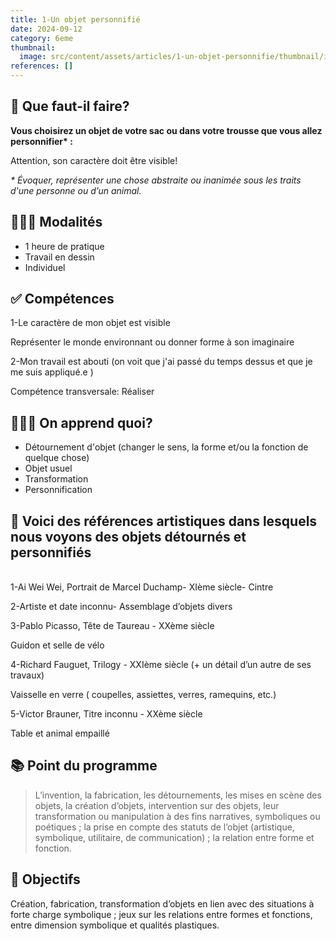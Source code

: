 ```yaml
---
title: 1-Un objet personnifié
date: 2024-09-12
category: 6eme
thumbnail:
  image: src/content/assets/articles/1-un-objet-personnifie/thumbnail/image.png
references: []
---
```

## 🤔 Que faut-il faire?

**Vous choisirez un objet de votre sac ou dans votre trousse que vous allez personnifier\* :**

Attention, son caractère doit être visible!

*\* Évoquer, représenter une chose abstraite ou inanimée sous les traits d'une personne ou d’un animal.*

## 👩🏼‍🏫 Modalités

* 1 heure de pratique
* Travail en dessin
* Individuel

## ✅ Compétences

1-Le caractère de mon objet est visible&#x20;

Représenter le monde environnant ou donner forme à son imaginaire&#x20;

2-Mon travail est abouti (on voit que j'ai passé du temps dessus et que je me suis appliqué.e )

Compétence transversale: Réaliser

## 👩🏼‍🏫 On apprend quoi?

* Détournement d'objet (changer le sens, la forme et/ou la fonction de quelque chose)
* Objet usuel
* Transformation
* Personnification

## 👀 Voici des références artistiques dans lesquels nous voyons des objets détournés et personnifiés

\
1-Ai Wei Wei, Portrait de Marcel Duchamp- XIème siècle- Cintre

2-Artiste et date inconnu- Assemblage d’objets divers

3-Pablo Picasso, Tête de Taureau - XXème siècle

Guidon et selle de vélo

4-Richard Fauguet, Trilogy - XXIème siècle (+ un détail d’un autre de ses travaux)

Vaisselle en verre ( coupelles, assiettes, verres, ramequins, etc.)

5-Victor Brauner, Titre inconnu - XXème siècle

Table et animal empaillé

## 📚 Point du programme

> L’invention, la fabrication, les détournements, les mises en scène des objets, la création d’objets, intervention sur des objets, leur transformation ou manipulation à des fins narratives, symboliques ou poétiques ; la prise en compte des statuts de l’objet (artistique, symbolique, utilitaire, de communication) ; la relation entre forme et fonction.

## 🏁 Objectifs

Création, fabrication, transformation d’objets en lien avec des situations à forte charge symbolique ; jeux sur les relations entre formes et fonctions, entre dimension symbolique et qualités plastiques.
